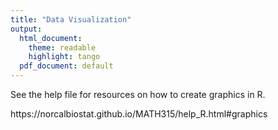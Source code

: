 ```yaml
---
title: "Data Visualization"
output:
  html_document:
    theme: readable
    highlight: tango
  pdf_document: default
---
```


See the help file for resources on how to create graphics in R. 

https://norcalbiostat.github.io/MATH315/help_R.html#graphics 